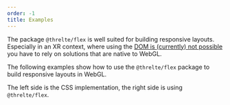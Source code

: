 ```yaml
---
order: -1
title: Examples
---
```



The package `@threlte/flex` is well suited for building responsive layouts.
Especially in an XR context, where using the [DOM is (currently) not
possible](https://www.w3.org/TR/webxr-dom-overlays-1/) you have to rely on
solutions that are native to WebGL.

The following examples show how to use the `@threlte/flex` package to build
responsive layouts in WebGL.

The left side is the CSS implementation, the right side is using `@threlte/flex`.

<Example path="flex/examples" />
